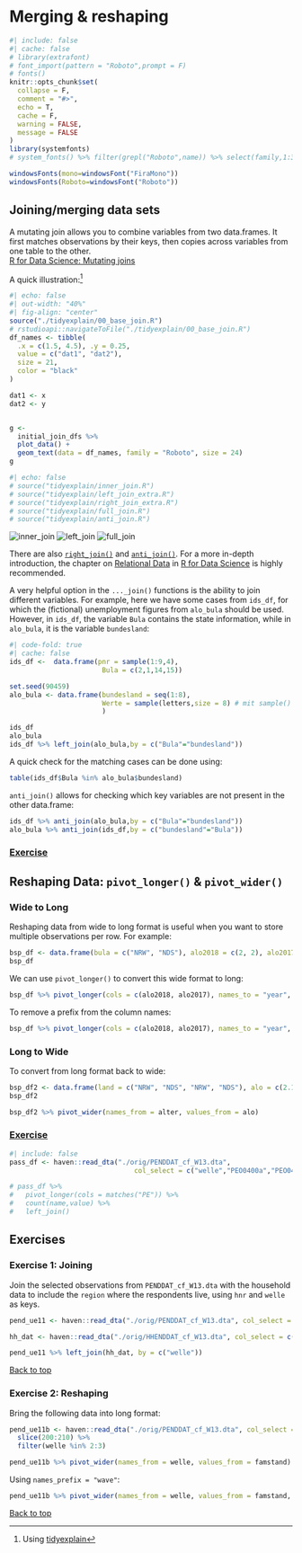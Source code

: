 # Merging & reshaping {#wrang2}

```r
#| include: false
#| cache: false
# library(extrafont)
# font_import(pattern = "Roboto",prompt = F)
# fonts()
knitr::opts_chunk$set(
  collapse = F,
  comment = "#>",
  echo = T,
  cache = F,
  warning = FALSE,
  message = FALSE
)
library(systemfonts)
# system_fonts() %>% filter(grepl("Roboto",name)) %>% select(family,1:3)

windowsFonts(mono=windowsFont("FiraMono"))
windowsFonts(Roboto=windowsFont("Roboto"))
```

## Joining/merging data sets {#join}

A mutating join allows you to combine variables from two data.frames. It first matches observations by their keys, then copies across variables from one table to the other.\
[R for Data Science: Mutating joins](http://r4ds.had.co.nz/relational-data.html#mutating-joins)

A quick illustration:[^05_merge_pivot-1]

[^05_merge_pivot-1]: Using [tidyexplain](https://github.com/gadenbuie/tidyexplain)

```r
#| echo: false
#| out-width: "40%"
#| fig-align: "center"
source("./tidyexplain/00_base_join.R")
# rstudioapi::navigateToFile("./tidyexplain/00_base_join.R")
df_names <- tibble(
  .x = c(1.5, 4.5), .y = 0.25,
  value = c("dat1", "dat2"),
  size = 21,
  color = "black"
)

dat1 <- x
dat2 <- y


g <- 
  initial_join_dfs %>% 
  plot_data() +
  geom_text(data = df_names, family = "Roboto", size = 24) 
g
```

<!-- <img src="pic/static/png/original-dfs.png" width="480px" /> -->

```r
#| echo: false
# source("tidyexplain/inner_join.R")
# source("tidyexplain/left_join_extra.R")
# source("tidyexplain/right_join_extra.R")
# source("tidyexplain/full_join.R")
# source("tidyexplain/anti_join.R")
```

![inner_join](pic/inner-join.gif) ![left_join](pic/left-join-extra.gif) ![full_join](pic/full-join.gif)

<!-- ![](pic/anti-join.gif) -->

<!-- ![](pic/right-join.gif) -->

There are also [`right_join()`](https://dplyr.tidyverse.org/reference/mutate-joins.html) and [`anti_join()`](https://dplyr.tidyverse.org/reference/filter-joins.html). For a more in-depth introduction, the chapter on [Relational Data](https://r4ds.had.co.nz/relational-data.html#relational-data) in [R for Data Science](https://r4ds.had.co.nz/) is highly recommended.

A very helpful option in the `..._join()` functions is the ability to join different variables. For example, here we have some cases from `ids_df`, for which the (fictional) unemployment figures from `alo_bula` should be used. However, in `ids_df`, the variable `Bula` contains the state information, while in `alo_bula`, it is the variable `bundesland`:

```r
#| code-fold: true
#| cache: false
ids_df <-  data.frame(pnr = sample(1:9,4),
                       Bula = c(2,1,14,15))

set.seed(90459)
alo_bula <- data.frame(bundesland = seq(1:8),
                       Werte = sample(letters,size = 8) # mit sample() kann eine zufällige Auswahl getroffen werden 
                       )
```

```r
ids_df
alo_bula
ids_df %>% left_join(alo_bula,by = c("Bula"="bundesland"))
```

A quick check for the matching cases can be done using:

```r
table(ids_df$Bula %in% alo_bula$bundesland)
```

`anti_join()` allows for checking which key variables are not present in the other data.frame:

```r
ids_df %>% anti_join(alo_bula,by = c("Bula"="bundesland"))
alo_bula %>% anti_join(ids_df,by = c("bundesland"="Bula"))
```

### [Exercise](#join_ue) {#uejoin}

## Reshaping Data: `pivot_longer()` & `pivot_wider()`

### Wide to Long

Reshaping data from wide to long format is useful when you want to store multiple observations per row. For example:

```r
bsp_df <- data.frame(bula = c("NRW", "NDS"), alo2018 = c(2, 2), alo2017 = c(1, 1))
bsp_df
```

We can use `pivot_longer()` to convert this wide format to long:

```r
bsp_df %>% pivot_longer(cols = c(alo2018, alo2017), names_to = "year", values_to = "alo")
```

To remove a prefix from the column names:

```r
bsp_df %>% pivot_longer(cols = c(alo2018, alo2017), names_to = "year", values_to = "alo", names_prefix = "alo")
```

### Long to Wide

To convert from long format back to wide:

```r
bsp_df2 <- data.frame(land = c("NRW", "NDS", "NRW", "NDS"), alo = c(2.1, 1.8, 2.4, 2.2), alter = c("age_1825", "age_1825", "age_2630", "age_2630"))
bsp_df2
```

```r
bsp_df2 %>% pivot_wider(names_from = alter, values_from = alo)
```

### [Exercise](#pivot_ue) {#uepivot}

```r
#| include: false
pass_df <- haven::read_dta("./orig/PENDDAT_cf_W13.dta",
                               col_select = c("welle","PEO0400a","PEO0400b","PEO0400c","PEO0400d"))

# pass_df %>% 
#   pivot_longer(cols = matches("PE")) %>% 
#   count(name,value) %>% 
#   left_join()

```



## Exercises

### Exercise 1: Joining {#join_ue}

Join the selected observations from `PENDDAT_cf_W13.dta` with the household data to include the `region` where the respondents live, using `hnr` and `welle` as keys.

```r
pend_ue11 <- haven::read_dta("./orig/PENDDAT_cf_W13.dta", col_select = c("pnr", "welle")) %>% slice(1:10)

hh_dat <- haven::read_dta("./orig/HHENDDAT_cf_W13.dta", col_select = c("hnr", "welle", "region"))

pend_ue11 %>% left_join(hh_dat, by = c("welle"))
```

[Back to top](#uejoin)

### Exercise 2: Reshaping {#pivot_ue}

Bring the following data into long format:

```r
pend_ue11b <- haven::read_dta("./orig/PENDDAT_cf_W13.dta", col_select = c("pnr", "welle", "famstand")) %>%
  slice(200:210) %>%
  filter(welle %in% 2:3)

pend_ue11b %>% pivot_wider(names_from = welle, values_from = famstand)
```

Using `names_prefix = "wave"`:

```r
pend_ue11b %>% pivot_wider(names_from = welle, values_from = famstand, names_prefix = "wave")
```

[Back to top](#uepivot)
